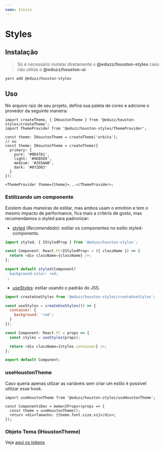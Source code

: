 ```yaml
---
name: Início
---
```


# Styles

## Instalação

> Só é necessário instalar diretamente o **@eduzz/houston-styles** caso não utilize o **@eduzz/houston-ui**.

```bash
yarn add @eduzz/houston-styles
```

## Uso

No arquivo raiz de seu projeto, defina sua paleta de cores e adicione o provedor da seguinte maneira:

```tsx
import createTheme, { IHoustonTheme } from '@eduzz/houston-styles/createTheme';
import ThemeProvider from '@eduzz/houston-styles/ThemeProvider';

const theme: IHoustonTheme = createTheme('orbita');
// ou
const theme: IHoustonTheme = createTheme({
  primary: {
    pure: '#0D47A1',
    light: '#9EB5D9',
    medium: '#265AAB',
    dark: '#072D83'
  }
});

<ThemeProvider theme={theme}>...</ThemeProvider>;
```

### Estilizando um componente

Existem duas maneiras de estilar, mas ambos usam o emotion e tem o mesmo impacto de performance, fica mais a critério de
gosto, mas recomendamos o styled para padronizar:

- [styled](/houston/styles/styled) (_Recomendado_): estilar os componentes no estilo styled-components.

```js
import styled, { IStyledProp } from '@eduzz/houston-styles';

const Component: React.FC<IStyledProp> = ({ className }) => {
  return <div className={className} />;
};

export default styled(Component)`
  background-color: red;
`;
```

- [useStyles](/houston/styles/createUseStyles): estilar usando o padrão do JSS.

```js title="testes"
import createUseStyles from '@eduzz/houston-styles/createUseStyles';

const useStyles = createUseStyles(() => {
  container: {
    background: 'red';
  }
});

const Component: React.FC = props => {
  const styles = useStyles(props);

  return <div className={styles.container} />;
};

export default Component;
```

### useHoustonTheme

Caso queria apenas utlizar as variáveis sem criar um estilo é possível utilizar esse hook.

```tsx
import useHoustonTheme from '@eduzz/houston-styles/useHoustonTheme';

const ComponentsDev = memo<IProps>(props => {
  const theme = useHoustonTheme();
  return <div>Tamanho: {theme.font.size.xs}</div>;
});
```

### Objeto Tema (IHoustonTheme)

Veja [aqui os tokens](/houston/tokens/tokens)
